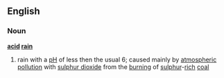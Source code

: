 ==English==
===Noun===
{{wikipedia}}
'''[[acid]] [[rain]]'''
# rain with a [[pH]] of less then the usual 6; caused mainly by [[atmospheric]] [[pollution]] with [[sulphur dioxide]] from the [[burning]] of [[sulphur]]-[[rich]] [[coal]]